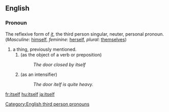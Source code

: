 ==English==

===Pronoun===
The reflexive form of ''[[it]]'', the third person singular, neuter, personal pronoun. (''Masculine'': [[himself]], ''feminine'': [[herself]], ''plural'': [[themselves]])

#a thing, previously mentioned.
##(as the object of a verb or preposition)
##:''The door closed by itself''
##(as an intensifier)
##:''The door itelf is quite heavy.''

[[Category:English third person pronouns]]

[[fr:itself]]
[[hu:itself]]
[[ja:itself]]